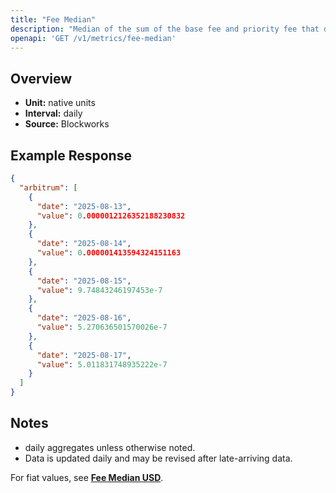 ```yaml
---
title: "Fee Median"
description: "Median of the sum of the base fee and priority fee that day in native chain token"
openapi: 'GET /v1/metrics/fee-median'
---
```


## Overview

- **Unit:** native units
- **Interval:** daily
- **Source:** Blockworks

## Example Response

```json
{
  "arbitrum": [
    {
      "date": "2025-08-13",
      "value": 0.0000012126352188230832
    },
    {
      "date": "2025-08-14",
      "value": 0.000001413594324151163
    },
    {
      "date": "2025-08-15",
      "value": 9.74843246197453e-7
    },
    {
      "date": "2025-08-16",
      "value": 5.270636501570026e-7
    },
    {
      "date": "2025-08-17",
      "value": 5.011831748935222e-7
    }
  ]
}
```

## Notes
- daily aggregates unless otherwise noted.
- Data is updated daily and may be revised after late-arriving data.


<Note>For fiat values, see **[Fee Median USD](./fee-median-usd)**.</Note>